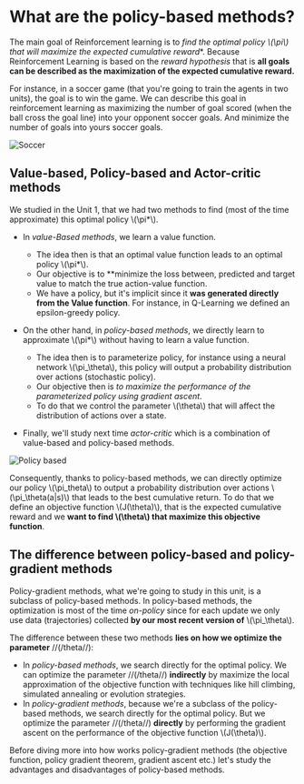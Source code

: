 # What are the policy-based methods?

The main goal of Reinforcement learning is to **find the optimal policy \\(\pi*\\) that will maximize the expected cumulative reward**.
Because Reinforcement Learning is based on the *reward hypothesis* that is **all goals can be described as the maximization of the expected cumulative reward.**

For instance, in a soccer game (that you're going to train the agents in two units), the goal is to win the game. We can describe this goal in reinforcement learning as
maximizing the number of goal scored (when the ball cross the goal line) into your opponent soccer goals. And minimize the number of goals into yours soccer goals.

<img src="https://huggingface.co/datasets/huggingface-deep-rl-course/course-images/resolve/main/en/unit6/soccer.jpg" alt="Soccer" />

## Value-based, Policy-based and Actor-critic methods

We studied in the Unit 1, that we had two methods to find (most of the time approximate) this optimal policy \\(\pi*\\).

- In *value-Based methods*, we learn a value function.
  - The idea then is that an optimal value function leads to an optimal policy \\(\pi*\\).
  - Our objective is to **minimize the loss between, predicted and target value to match the true action-value function.
  - We have a policy, but it's implicit since it **was generated directly from the Value function**. For instance, in Q-Learning we defined an epsilon-greedy policy.

- On the other hand, in *policy-based methods*, we directly learn to approximate \\(\pi*\\) without having to learn a value function.
  - The idea then is to parameterize policy, for instance using a neural network \\(\pi_\theta\\), this policy will output a probability distribution over actions (stochastic policy).
  - Our objective then is *to maximize the performance of the parameterized policy using gradient ascent*.
  - To do that we control the parameter \\(\theta\\) that will affect the distribution of actions over a state.

- Finally, we'll study next time *actor-critic* which is a combination of value-based and policy-based methods.

<img src="https://huggingface.co/datasets/huggingface-deep-rl-course/course-images/resolve/main/en/unit6/policy-based.png" alt="Policy based" />

Consequently, thanks to policy-based methods, we can directly optimize our policy \\(\pi_theta\\) to output a probability distribution over actions \\(\pi_\theta(a|s)\\) that leads to the best cumulative return.
To do that we define an objective function \\(J(\theta)\\), that is the expected cumulative reward and we **want to find \\(\theta\\) that maximize this objective function**.

## The difference between policy-based and policy-gradient methods

Policy-gradient methods, what we're going to study in this unit, is a subclass of policy-based methods. In policy-based methods, the optimization is most of the time *on-policy* since for each update we only use data (trajectories) collected **by our most recent version of** \\(\pi_\theta\\).

The difference between these two methods **lies on how we optimize the parameter** //(/theta//):

- In *policy-based methods*, we search directly for the optimal policy. We can optimize the parameter //(/theta//) **indirectly** by maximize the local approximation of the objective function with techniques like hill climbing, simulated annealing or evolution strategies.
- In *policy-gradient methods*, because we're a subclass of the policy-based methods, we search directly for the optimal policy. But we optimize the parameter //(/theta//) **directly** by performing the gradient ascent on the performance of the objective function \\(J(\theta)\\).

Before diving more into how works policy-gradient methods (the objective function, policy gradient theorem, gradient ascent etc.) let's study the advantages and disadvantages of policy-based methods.
